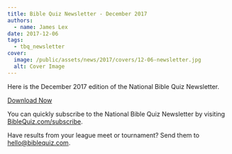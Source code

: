```yaml
---
title: Bible Quiz Newsletter - December 2017
authors:
  - name: James Lex
date: 2017-12-06
tags:
  - tbq_newsletter
cover:
  image: /public/assets/news/2017/covers/12-06-newsletter.jpg
  alt: Cover Image
---
```


Here is the December 2017 edition of the National Bible Quiz Newsletter.

<a href="/assets/news/2017/12-newsletter.pdf" class="btn btn-primary">Download Now</a>

You can quickly subscribe to the National Bible Quiz Newsletter by visiting [BibleQuiz.com/subscribe](/subscribe).

Have results from your league meet or tournament? Send them to [hello@biblequiz.com](mailto:hello@biblequiz.com).
